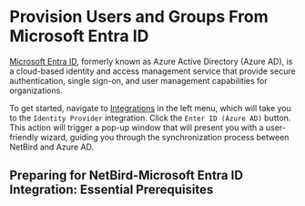 # Provision Users and Groups From Microsoft Entra ID

[Microsoft Entra ID](https://www.microsoft.com/en-us/security/business/identity-access/microsoft-entra-id),
formerly known as Azure Active Directory (Azure AD), is a cloud-based identity and access management service that
provide secure authentication, single sign-on, and user management capabilities for organizations.

To get started, navigate to [Integrations](https://app.netbird.io/integrations) in the left menu, which will take you to the `Identity Provider` integration.
Click the `Enter ID (Azure AD)` button. This action will trigger a pop-up window that will present you with a user-friendly
wizard, guiding you through the synchronization process between NetBird and Azure AD.

## Preparing for NetBird-Microsoft Entra ID Integration: Essential Prerequisites

